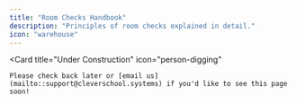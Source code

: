 ```yaml
---
title: "Room Checks Handbook"
description: "Principles of room checks explained in detail."
icon: "warehouse"
---
```


<Card
    title="Under Construction"
    icon="person-digging"
>
    Please check back later or [email us](mailto::support@cleverschool.systems) if you'd like to see this page soon!
</Card>
